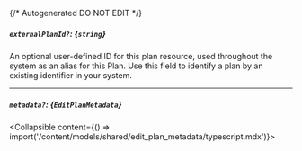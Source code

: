{/* Autogenerated DO NOT EDIT  */}

##### `externalPlanId?`: *{`string`}*
An optional user\-defined ID for this plan resource, used throughout the system as an alias for this Plan. Use this field to identify a plan by an existing identifier in your system.

---
##### `metadata?`: *{`EditPlanMetadata`}*
<Collapsible content={() => import('/content/models/shared/edit_plan_metadata/typescript.mdx')}>
</Collapsible>

